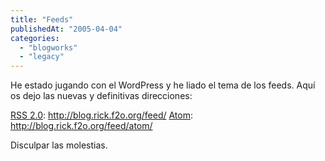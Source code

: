 ```yaml
---
title: "Feeds"
publishedAt: "2005-04-04"
categories: 
  - "blogworks"
  - "legacy"
---
```


He estado jugando con el WordPress y he liado el tema de los feeds. Aquí os dejo las nuevas y definitivas direcciones:

[RSS 2.0](http://blog.rick.f2o.org/feed/): http://blog.rick.f2o.org/feed/ [Atom](http://blog.rick.f2o.org/feed/atom/): http://blog.rick.f2o.org/feed/atom/

Disculpar las molestias.
